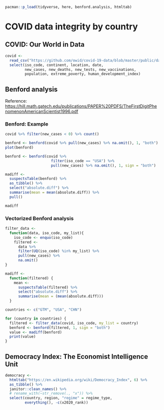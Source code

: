 ```r
pacman::p_load(tidyverse, here, benford.analysis, htmltab)
```

# COVID data integrity by country

## COVID: Our World in Data

```r
covid <- 
  read_csv("https://github.com/owid/covid-19-data/blob/master/public/data/owid-covid-data.csv?raw=true") %>% 
  select(iso_code, continent, location, date, 
         new_cases, new_deaths, new_tests, new_vaccinations,
         population, extreme_poverty, human_development_index)
```

## Benford analysis

Reference: <https://hill.math.gatech.edu/publications/PAPER%20PDFS/TheFirstDigitPhenomenonAmericanScientist1996.pdf>

### Benford: Example

```r
covid %>% filter(new_cases < 0) %>% count()
```

```r
benford <- benford(covid %>% pull(new_cases) %>% na.omit(), 1, "both")
plot(benford)
```

```r
benford <- benford(covid %>% 
                     filter(iso_code == "USA") %>%
                     pull(new_cases) %>% na.omit(), 1, sign = "both")

madiff <- 
  suspectsTable(benford) %>% 
  as_tibble() %>% 
  select("absolute.diff") %>% 
  summarise(mean = mean(absolute.diff)) %>% 
  pull()

madiff
```

### Vectorized Benford analysis

```r
filter_data <- 
  function(data, iso_code, my_list){
    iso_code <- enquo(iso_code)
    filtered <- 
      data %>% 
      filter(UQ(iso_code) %in% my_list) %>% 
      pull(new_cases) %>% 
      na.omit()
}

madiff <- 
  function(filtered) {
    mean <- 
      suspectsTable(filtered) %>% 
      select("absolute.diff") %>% 
      summarise(mean = (mean(absolute.diff)))
  }
```

```r
countries <- c("GTM", "USA", "CHN")

for (country in countries) {
  filtered <- filter_data(covid, iso_code, my_list = country)
  benford <- benford(filtered, 1, sign = "both")
  value <- madiff(benford)
  print(value)
}
```

## Democracy Index: The Economist Intelligence Unit

```r
democracy <- 
  htmltab("https://en.wikipedia.org/wiki/Democracy_Index", 6) %>% 
  as_tibble() %>% 
  janitor::clean_names() %>% 
  # rename_with(~str_remove(., "x")) %>% 
  select(country, region, "regime" = regime_type, 
         everything(), -c(x2020_rank))
```
